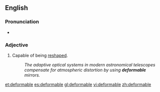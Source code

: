 ==English==

===Pronunciation===
* {{a|UK}} {{IPA|[dɪˈfɔː(ɹ)məbəɫ]|lang=en}}

===Adjective===
{{en-adj}}

# Capable of being [[reshape]]d.
#: ''The adaptive optical systems in modern astronomical telescopes compensate for atmospheric distortion by using '''deformable''' mirrors.''

[[et:deformable]]
[[es:deformable]]
[[gl:deformable]]
[[vi:deformable]]
[[zh:deformable]]
